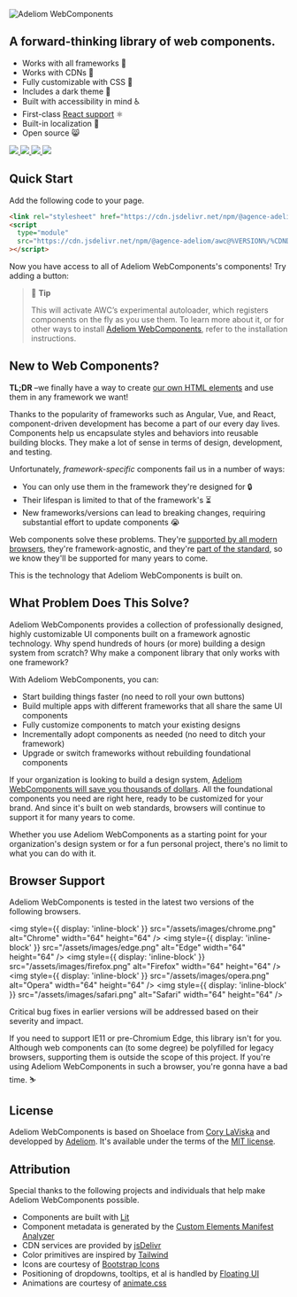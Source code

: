 
<Meta title="Welcome" />

<img src="/assets/images/logo-light.svg" alt="Adeliom WebComponents" width={275} />
<br />

## A forward-thinking library of web components.

- Works with all frameworks 🧩
- Works with CDNs 🚛
- Fully customizable with CSS 🎨
- Includes a dark theme 🌛
- Built with accessibility in mind ♿️
- First-class [React support](?path=/docs/framework-react--documentation) ⚛️
- Built-in localization 💬
- Open source 😸

<div style={{ display: 'flex', gap: '0.75rem' }}>
  <a href="https://www.jsdelivr.com/package/npm/@agence-adeliom/awc" target="_blank">
    <img src="https://data.jsdelivr.com/v1/package/npm/@agence-adeliom/awc/badge" />
  </a>
  <a href="https://www.npmjs.com/package/@agence-adeliom/awc" target="_blank">
    <img src="https://img.shields.io/npm/dw/@agence-adeliom/awc?label=npm&style=flat-square" />
  </a>
  <a href="https://github.com/agence-adeliom/adeliom-webcomponents/blob/main/LICENSE.md" target="_blank">
    <img src="https://img.shields.io/badge/license-MIT-232323.svg?style=flat-square" />
  </a>
  <a href="https://github.com/agence-adeliom/adeliom-webcomponents?sponsor=1" target="_blank">
    <img src="https://img.shields.io/badge/GitHub-Code-232323.svg?style=flat-square&logo=github&logoColor=white" />
  </a>
</div>

## Quick Start

Add the following code to your page.

```html
<link rel="stylesheet" href="https://cdn.jsdelivr.net/npm/@agence-adeliom/awc@%VERSION%/%CDNDIR%/themes/light.css" />
<script
  type="module"
  src="https://cdn.jsdelivr.net/npm/@agence-adeliom/awc@%VERSION%/%CDNDIR%/awc-autoloader.js"
></script>
```

Now you have access to all of Adeliom WebComponents's components! Try adding a button:

<Canvas of={ButtonStories.Primary} />

> 📘 **Tip**
>
> This will activate AWC’s experimental autoloader, which registers components on the fly as you use them. To learn more about it, or for other ways to install [Adeliom WebComponents](/?path=/docs/getting-started-installation--documentation), refer to the installation instructions.

## New to Web Components?

**TL;DR** –we finally have a way to create [our own HTML elements](https://html.spec.whatwg.org/multipage/custom-elements.html) and use them in any framework we want!

Thanks to the popularity of frameworks such as Angular, Vue, and React, component-driven development has become a part of our every day lives. Components help us encapsulate styles and behaviors into reusable building blocks. They make a lot of sense in terms of design, development, and testing.

Unfortunately, _framework-specific_ components fail us in a number of ways:

- You can only use them in the framework they're designed for 🔒
- Their lifespan is limited to that of the framework's ⏳
- New frameworks/versions can lead to breaking changes, requiring substantial effort to update components 😭

Web components solve these problems. They're [supported by all modern browsers](https://caniuse.com/#feat=custom-elementsv1), they're framework-agnostic, and they're [part of the standard](https://developer.mozilla.org/en-US/docs/Web/Web_Components), so we know they'll be supported for many years to come.

This is the technology that Adeliom WebComponents is built on.

## What Problem Does This Solve?

Adeliom WebComponents provides a collection of professionally designed, highly customizable UI components built on a framework agnostic technology. Why spend hundreds of hours (or more) building a design system from scratch? Why make a component library that only works with one framework?

With Adeliom WebComponents, you can:

- Start building things faster (no need to roll your own buttons)
- Build multiple apps with different frameworks that all share the same UI components
- Fully customize components to match your existing designs
- Incrementally adopt components as needed (no need to ditch your framework)
- Upgrade or switch frameworks without rebuilding foundational components

If your organization is looking to build a design system, [Adeliom WebComponents will save you thousands of dollars](https://medium.com/eightshapes-llc/and-you-thought-buttons-were-easy-26eb5b5c1871). All the foundational components you need are right here, ready to be customized for your brand. And since it's built on web standards, browsers will continue to support it for many years to come.

Whether you use Adeliom WebComponents as a starting point for your organization's design system or for a fun personal project, there's no limit to what you can do with it.

## Browser Support

Adeliom WebComponents is tested in the latest two versions of the following browsers.

<img style={{ display: 'inline-block' }} src="/assets/images/chrome.png" alt="Chrome" width="64" height="64" />
<img style={{ display: 'inline-block' }} src="/assets/images/edge.png" alt="Edge" width="64" height="64" />
<img style={{ display: 'inline-block' }} src="/assets/images/firefox.png" alt="Firefox" width="64" height="64" />
<img style={{ display: 'inline-block' }} src="/assets/images/opera.png" alt="Opera" width="64" height="64" />
<img style={{ display: 'inline-block' }} src="/assets/images/safari.png" alt="Safari" width="64" height="64" />

Critical bug fixes in earlier versions will be addressed based on their severity and impact.

If you need to support IE11 or pre-Chromium Edge, this library isn't for you. Although web components can (to some degree) be polyfilled for legacy browsers, supporting them is outside the scope of this project. If you're using Adeliom WebComponents in such a browser, you're gonna have a bad time. ⛷

## License

Adeliom WebComponents is based on Shoelace from [Cory LaViska](https://twitter.com/claviska) and developped by [Adeliom](https://adeliom.com/). It's available under the terms of the [MIT license](https://github.com/agence-adeliom/adeliom-webcomponents/blob/main/LICENSE.md).

## Attribution

Special thanks to the following projects and individuals that help make Adeliom WebComponents possible.

- Components are built with [Lit](https://lit.dev/)
- Component metadata is generated by the [Custom Elements Manifest Analyzer](https://github.com/open-wc/custom-elements-manifest)
- CDN services are provided by [jsDelivr](https://www.jsdelivr.com/)
- Color primitives are inspired by [Tailwind](https://tailwindcss.com/)
- Icons are courtesy of [Bootstrap Icons](https://icons.getbootstrap.com/)
- Positioning of dropdowns, tooltips, et al is handled by [Floating UI](https://floating-ui.com/)
- Animations are courtesy of [animate.css](https://animate.style/)

